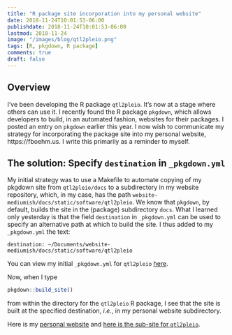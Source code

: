 ```yaml
---
title: "R package site incorporation into my personal website"
date: 2018-11-24T10:01:53-06:00
publishdate: 2018-11-24T10:01:53-06:00
lastmod: 2018-11-24
image: "/images/blog/qtl2pleio.png"
tags: [R, pkgdown, R package]
comments: true
draft: false
---
```


## Overview

I've been developing the R package `qtl2pleio`. It's now at a stage where others can use it. I recently found the R package `pkgdown`, which allows developers to build, in an automated fashion, websites for their packages. I posted an entry on `pkgdown` earlier this year. I now wish to communicate my strategy for incorporating the package site into my personal website, https://fboehm.us. I write this primarily as a reminder to myself. 

## The solution: Specify `destination` in `_pkgdown.yml`

My initial strategy was to use a Makefile to automate copying of my pkgdown site from `qtl2pleio/docs` to a subdirectory in my website repository, which, in my case, has the path `website-mediumish/docs/static/software/qtl2pleio`. We know that `pkgdown`, by default, builds the site in the (package) subdirectory `docs`. What I learned only yesterday is that the field `destination` in `_pkgdown.yml` can be used to specify an alternative path at which to build the site. I thus added to my `_pkgdown.yml` the text: 

`destination: ~/Documents/website-mediumish/docs/static/software/qtl2pleio`

You can view my initial `_pkgdown.yml` for `qtl2pleio` [here](https://github.com/fboehm/qtl2pleio/blob/99248caa9b8a03b8d1d0c57c978cec5dc606639c/_pkgdown.yml).

Now, when I type 

```r
pkgdown::build_site()
```

from within the directory for the `qtl2pleio` R package, I see that the site is built at the specified destination, *i.e.*, in my personal website subdirectory. 

Here is my [personal website](https://fboehm.us) and [here is the sub-site for `qtl2pleio`](https://fboehm.us/static/software/qtl2pleio).

